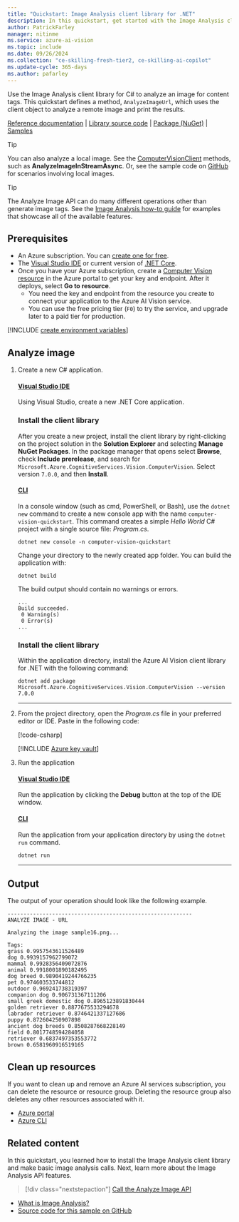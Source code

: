 ```yaml
---
title: "Quickstart: Image Analysis client library for .NET"
description: In this quickstart, get started with the Image Analysis client library for .NET.
author: PatrickFarley
manager: nitinme
ms.service: azure-ai-vision
ms.topic: include
ms.date: 09/26/2024
ms.collection: "ce-skilling-fresh-tier2, ce-skilling-ai-copilot"
ms.update-cycle: 365-days
ms.author: pafarley
---
```

 
<a name="HOLTop"></a>

Use the Image Analysis client library for C# to analyze an image for content tags. This quickstart defines a method, `AnalyzeImageUrl`, which uses the client object to analyze a remote image and print the results. 

[Reference documentation](/dotnet/api/overview/azure/computer-vision) | [Library source code](https://github.com/Azure/azure-sdk-for-net/tree/main/sdk/cognitiveservices/Vision.ComputerVision) | [Package (NuGet)](https://www.nuget.org/packages/Microsoft.Azure.CognitiveServices.Vision.ComputerVision/) | [Samples](/samples/browse/?products=azure&terms=computer-vision)

> [!TIP]
> You can also analyze a local image. See the [ComputerVisionClient](/dotnet/api/microsoft.azure.cognitiveservices.vision.computervision.computervisionclient) methods, such as **AnalyzeImageInStreamAsync**. Or, see the sample code on [GitHub](https://github.com/Azure-Samples/cognitive-services-quickstart-code/blob/master/dotnet/ComputerVision/ImageAnalysisQuickstart.cs) for scenarios involving local images.

> [!TIP]
> The Analyze Image API can do many different operations other than generate image tags. See the [Image Analysis how-to guide](../../how-to/call-analyze-image.md) for examples that showcase all of the available features.

## Prerequisites

* An Azure subscription. You can [create one for free](https://azure.microsoft.com/pricing/purchase-options/azure-account?icid=ai-services).
* The [Visual Studio IDE](https://visualstudio.microsoft.com/vs/) or current version of [.NET Core](https://dotnet.microsoft.com/en-us/download/dotnet).
* Once you have your Azure subscription, create a [Computer Vision resource](https://portal.azure.com/#create/Microsoft.CognitiveServicesComputerVision) in the Azure portal to get your key and endpoint. After it deploys, select **Go to resource**.
    * You need the key and endpoint from the resource you create to connect your application to the Azure AI Vision service.
    * You can use the free pricing tier (`F0`) to try the service, and upgrade later to a paid tier for production.

[!INCLUDE [create environment variables](../environment-variables.md)]

## Analyze image

1. Create a new C# application.

    #### [Visual Studio IDE](#tab/visual-studio)

    Using Visual Studio, create a new .NET Core application. 

    ### Install the client library 

    After you create a new project, install the client library by right-clicking on the project solution in the **Solution Explorer** and selecting **Manage NuGet Packages**. In the package manager that opens select **Browse**, check **Include prerelease**, and search for `Microsoft.Azure.CognitiveServices.Vision.ComputerVision`. Select version `7.0.0`, and then **Install**. 

    #### [CLI](#tab/cli)

    In a console window (such as cmd, PowerShell, or Bash), use the `dotnet new` command to create a new console app with the name `computer-vision-quickstart`. This command creates a simple *Hello World* C# project with a single source file: *Program.cs*.

    ```console
    dotnet new console -n computer-vision-quickstart
    ```

    Change your directory to the newly created app folder. You can build the application with:

    ```console
    dotnet build
    ```

    The build output should contain no warnings or errors. 

    ```console
    ...
    Build succeeded.
     0 Warning(s)
     0 Error(s)
    ...
    ```

    ### Install the client library

    Within the application directory, install the Azure AI Vision client library for .NET with the following command:

    ```console
    dotnet add package Microsoft.Azure.CognitiveServices.Vision.ComputerVision --version 7.0.0
    ```

    ---

1. From the project directory, open the *Program.cs* file in your preferred editor or IDE. Paste in the following code:

   [!code-csharp[](~/cognitive-services-quickstart-code/dotnet/ComputerVision/ImageAnalysisQuickstart-single.cs?name=snippet_single)]

   [!INCLUDE [Azure key vault](~/reusable-content/ce-skilling/azure/includes/ai-services/security/microsoft-entra-id-akv-expanded.md)]

1. Run the application

   #### [Visual Studio IDE](#tab/visual-studio)

   Run the application by clicking the **Debug** button at the top of the IDE window.

   #### [CLI](#tab/cli)

   Run the application from your application directory by using the `dotnet run` command.

   ```dotnet
   dotnet run
   ```

   ---


## Output

The output of your operation should look like the following example.

```console
----------------------------------------------------------
ANALYZE IMAGE - URL

Analyzing the image sample16.png...

Tags:
grass 0.9957543611526489
dog 0.9939157962799072
mammal 0.9928356409072876
animal 0.9918001890182495
dog breed 0.9890419244766235
pet 0.974603533744812
outdoor 0.969241738319397
companion dog 0.906731367111206
small greek domestic dog 0.8965123891830444
golden retriever 0.8877675533294678
labrador retriever 0.8746421337127686
puppy 0.872604250907898
ancient dog breeds 0.8508287668228149
field 0.8017748594284058
retriever 0.6837497353553772
brown 0.6581960916519165
```


## Clean up resources

If you want to clean up and remove an Azure AI services subscription, you can delete the resource or resource group. Deleting the resource group also deletes any other resources associated with it.

* [Azure portal](../../../multi-service-resource.md?pivots=azportal#clean-up-resources)
* [Azure CLI](../../../multi-service-resource.md?pivots=azcli#clean-up-resources)

## Related content

In this quickstart, you learned how to install the Image Analysis client library and make basic image analysis calls. Next, learn more about the Image Analysis API features.

> [!div class="nextstepaction"]
>[Call the Analyze Image API](../../how-to/call-analyze-image.md)

* [What is Image Analysis?](../../overview-image-analysis.md)
* [Source code for this sample on GitHub](https://github.com/Azure-Samples/cognitive-services-quickstart-code/blob/master/dotnet/ComputerVision/ImageAnalysisQuickstart.cs)
